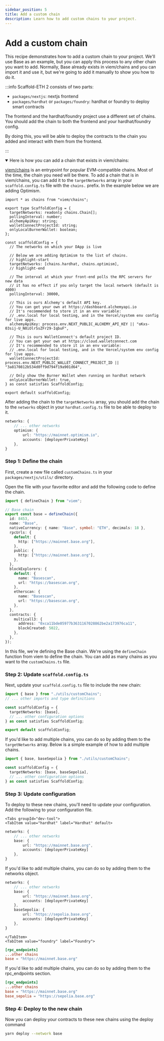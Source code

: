 ```yaml
---
sidebar_position: 5
title: Add a custom chain
description: Learn how to add custom chains to your project.
---
```



# Add a custom chain

This recipe demonstrates how to add a custom chain to your project. We'll use Base as an example, but you can apply this process to any other chain you want to add. Normally, Base already exists in viem/chains and you can import it and use it, but we're going to add it manually to show you how to do it.

:::info
Scaffold-ETH 2 consists of two parts:

- `packages/nextjs`: nextjs frontend
- `packages/hardhat` or `packages/foundry`: hardhat or foundry to deploy smart contracts

The frontend and the hardhat/foundry project use a different set of chains. 
You should add the chain to both the frontend and your hardhat/foundry config.

By doing this, you will be able to deploy the contracts to the chain you added and interact with them from the frontend.  

:::

<details open>
<summary>Here is how you can add a chain that exists in viem/chains:</summary>

[viem/chains](https://viem.sh/docs/chains/introduction) is an entrypoint for popular EVM-compatible chains. Most of the time, the chain you need will be there. 
To add a chain that is in viem/chains, you can add it to the `targetNetworks` array in your `scaffold.config.ts` file with the `chains.` prefix. In the example below we are adding Optimism.

```tsx title="packages/nextjs/scaffold.config.ts"
import * as chains from "viem/chains";

export type ScaffoldConfig = {
  targetNetworks: readonly chains.Chain[];
  pollingInterval: number;
  alchemyApiKey: string;
  walletConnectProjectId: string;
  onlyLocalBurnerWallet: boolean;
};

const scaffoldConfig = {
  // The networks on which your DApp is live

  // Below we are adding Optimism to the list of chains.
  // highlight-start
  targetNetworks: [chains.hardhat, chains.optimism],
  // highlight-end

  // The interval at which your front-end polls the RPC servers for new data
  // it has no effect if you only target the local network (default is 4000)
  pollingInterval: 30000,

  // This is ours Alchemy's default API key.
  // You can get your own at https://dashboard.alchemyapi.io
  // It's recommended to store it in an env variable:
  // .env.local for local testing, and in the Vercel/system env config for live apps.
  alchemyApiKey: process.env.NEXT_PUBLIC_ALCHEMY_API_KEY || "oKxs-03sij-U_N0iOlrSsZFr29-IqbuF",

  // This is ours WalletConnect's default project ID.
  // You can get your own at https://cloud.walletconnect.com
  // It's recommended to store it in an env variable:
  // .env.local for local testing, and in the Vercel/system env config for live apps.
  walletConnectProjectId: process.env.NEXT_PUBLIC_WALLET_CONNECT_PROJECT_ID || "3a8170812b534d0ff9d794f19a901d64",

  // Only show the Burner Wallet when running on hardhat network
  onlyLocalBurnerWallet: true,
} as const satisfies ScaffoldConfig;

export default scaffoldConfig;
```

After adding the chain to the `targetNetworks` array, you should add the chain to the `networks` object in your `hardhat.config.ts` file to be able to deploy to it.

```typescript title="packages/hardhat/hardhat.config.ts"
networks: {
    // ... other networks
    optimism: {
        url: "https://mainnet.optimism.io",
        accounts: [deployerPrivateKey]
    },
}
```

</details>

### Step 1: Define the chain

First, create a new file called `customChains.ts` in your `packages/nextjs/utils/` directory.

Open the file with your favorite editor and add the following code to define the chain.

```typescript title="packages/nextjs/utils/customChains.ts"
import { defineChain } from "viem";

// Base chain
export const base = defineChain({
  id: 8453,
  name: "Base",
  nativeCurrency: { name: "Base", symbol: "ETH", decimals: 18 },
  rpcUrls: {
    default: {
      http: ["https://mainnet.base.org"],
    },
    public: {
      http: ["https://mainnet.base.org"],
    },
  },
  blockExplorers: {
    default: {
      name: "Basescan",
      url: "https://basescan.org",
    },
    etherscan: {
      name: "Basescan",
      url: "https://basescan.org",
    },
  },
  contracts: {
    multicall3: {
      address: "0xca11bde05977b3631167028862be2a173976ca11",
      blockCreated: 5022,
    },
  },
});
```

In this file, we're defining the Base chain. We're using the `defineChain` function from viem to define the chain. You can add as many chains as you want to the `customChains.ts` file.

### Step 2: Update `scaffold.config.ts`

Next, update your `scaffold.config.ts` file to include the new chain:

```typescript title="packages/nextjs/scaffold.config.ts"
import { base } from "./utils/customChains";
// ... other imports and type definitions

const scaffoldConfig = {
  targetNetworks: [base],
  // ... other configuration options
} as const satisfies ScaffoldConfig;

export default scaffoldConfig;
```

If you'd like to add multiple chains, you can do so by adding them to the `targetNetworks` array. Below is a simple example of how to add multiple chains.

```typescript title="packages/nextjs/scaffold.config.ts"
import { base, baseSepolia } from "./utils/customChains";

const scaffoldConfig = {
  targetNetworks: [base, baseSepolia],
  // ... other configuration options
} as const satisfies ScaffoldConfig;
```

### Step 3: Update configuration

To deploy to these new chains, you'll need to update your configuration. Add the following to your configuration file.

```mdx-code-block
<Tabs groupId="dev-tool">
<TabItem value="hardhat" label="Hardhat" default>
```

```typescript title="packages/hardhat/hardhat.config.ts"
networks: {
    // ... other networks
    base: {
        url: "https://mainnet.base.org",
        accounts: [deployerPrivateKey]
    },
}
```

If you'd like to add multiple chains, you can do so by adding them to the networks object.

```typescript title="packages/hardhat/hardhat.config.ts"
networks: {
    // ... other networks
    base: {
        url: "https://mainnet.base.org",
        accounts: [deployerPrivateKey]
    },
    baseSepolia: {
        url: "https://sepolia.base.org",
        accounts: [deployerPrivateKey]
    },
}
```

```mdx-code-block
</TabItem>
<TabItem value="foundry" label="Foundry">
```

```toml title="packages/foundry/foundry.toml"
[rpc_endpoints]
...other chains
base = "https://mainnet.base.org"
```

If you'd like to add multiple chains, you can do so by adding them to the rpc_endpoints section.

```toml title="packages/foundry/foundry.toml"
[rpc_endpoints]
...other chains
base = "https://mainnet.base.org"
base_sepolia = "https://sepolia.base.org"
```

</TabItem>
</Tabs>

### Step 4: Deploy to the new chain

Now you can deploy your contracts to these new chains using the deploy command

```bash
yarn deploy --network base
```
